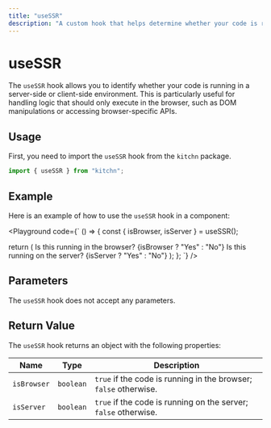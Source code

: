 ```yaml
---
title: "useSSR"
description: "A custom hook that helps determine whether your code is running on the server or the browser, providing flags for both environments."
---
```



# useSSR

The `useSSR` hook allows you to identify whether your code is running in a server-side or client-side environment. This is particularly useful for handling logic that should only execute in the browser, such as DOM manipulations or accessing browser-specific APIs.

## Usage

First, you need to import the `useSSR` hook from the `kitchn` package.

```jsx
import { useSSR } from "kitchn";
```

## Example

Here is an example of how to use the `useSSR` hook in a component:

<Playground
code={`
() => {
  const { isBrowser, isServer } = useSSR();

  return (
    <Container>
      <Text>Is this running in the browser? {isBrowser ? "Yes" : "No"}</Text>
      <Text>Is this running on the server? {isServer ? "Yes" : "No"}</Text>
    </Container>
  );
};
`}
/>

## Parameters

The `useSSR` hook does not accept any parameters.

## Return Value

The `useSSR` hook returns an object with the following properties:

| Name        | Type       | Description
|-------------|------------|---------------------------------------------------
| `isBrowser` | `boolean`  | `true` if the code is running in the browser; `false` otherwise.
| `isServer	` | `boolean`  | `true` if the code is running on the server; `false` otherwise.

